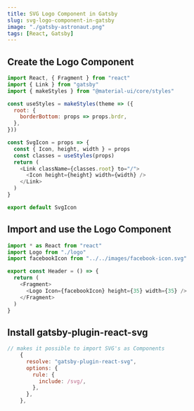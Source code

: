 ```yaml
---
title: SVG Logo Component in Gatsby
slug: svg-logo-component-in-gatsby
image: "./gatsby-astronaut.png"
tags: [React, Gatsby]
---
```


## Create the Logo Component

```js
import React, { Fragment } from "react"
import { Link } from "gatsby"
import { makeStyles } from "@material-ui/core/styles"

const useStyles = makeStyles(theme => ({
  root: {
    borderBottom: props => props.brdr,
  },
}))

const SvgIcon = props => {
  const { Icon, height, width } = props
  const classes = useStyles(props)
  return (
    <Link className={classes.root} to="/">
      <Icon height={height} width={width} />
    </Link>
  )
}

export default SvgIcon
```

## Import and use the Logo Component

```js
import * as React from "react"
import Logo from "./logo"
import facebookIcon from "../../images/facebook-icon.svg"

export const Header = () => {
  return (
    <Fragment>
      <Logo Icon={facebookIcon} height={35} width={35} />
    </Fragment>
  )
}
```

## Install gatsby-plugin-react-svg

```js
// makes it possible to import SVG's as Components
    {
      resolve: "gatsby-plugin-react-svg",
      options: {
        rule: {
          include: /svg/,
        },
      },
    },
```

<!-- ```js

``` -->
